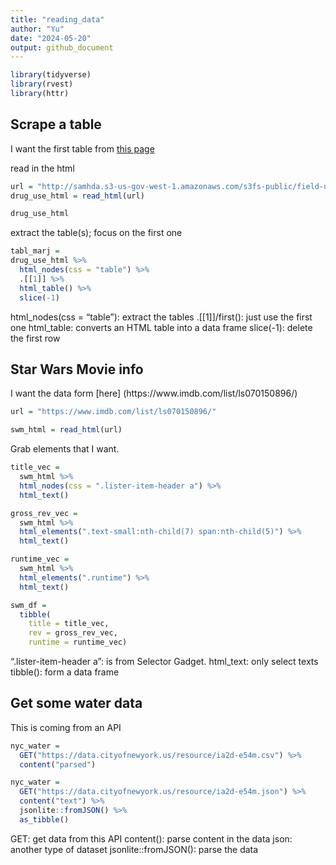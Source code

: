 ```yaml
---
title: "reading_data"
author: "Yu"
date: "2024-05-20"
output: github_document
---
```


```r
library(tidyverse)
library(rvest)
library(httr)

```

## Scrape a table

I want the first table from [this
page](https://samhda.s3-us-gov-west-1.amazonaws.com/s3fs-public/field-uploads/2k15StateFiles/NSDUHsaeShortTermCHG2015.htm)


read in the html

```r
url = "http://samhda.s3-us-gov-west-1.amazonaws.com/s3fs-public/field-uploads/2k15StateFiles/NSDUHsaeShortTermCHG2015.htm"
drug_use_html = read_html(url)

drug_use_html
```

extract the table(s); focus on the first one

```r
tabl_marj = 
drug_use_html %>% 
  html_nodes(css = "table") %>% 
  .[[1]] %>% 
  html_table() %>% 
  slice(-1)
```

html_nodes(css = "table"): extract the tables
.[[1]]/first(): just use the first one
html_table: converts an HTML table into a data frame
slice(-1): delete the first row


## Star Wars Movie info

I want the data form [here] (https://www.imdb.com/list/ls070150896/)

```r
url = "https://www.imdb.com/list/ls070150896/"

swm_html = read_html(url)
```

Grab elements that I want.

```r
title_vec = 
  swm_html %>% 
  html_nodes(css = ".lister-item-header a") %>% 
  html_text()

gross_rev_vec = 
  swm_html %>%
  html_elements(".text-small:nth-child(7) span:nth-child(5)") %>%
  html_text()

runtime_vec = 
  swm_html %>%
  html_elements(".runtime") %>%
  html_text()

swm_df = 
  tibble(
    title = title_vec,
    rev = gross_rev_vec,
    runtime = runtime_vec)
```

".lister-item-header a": is from Selector Gadget.
html_text: only select texts
tibble(): form a data frame


## Get some water data 

This is coming from an API

```r
nyc_water = 
  GET("https://data.cityofnewyork.us/resource/ia2d-e54m.csv") %>% 
  content("parsed")

nyc_water = 
  GET("https://data.cityofnewyork.us/resource/ia2d-e54m.json") %>% 
  content("text") %>% 
  jsonlite::fromJSON() %>% 
  as_tibble()
```

GET: get data from this API
content(): parse content in the data
json: another type of dataset
jsonlite::fromJSON(): parse the data


